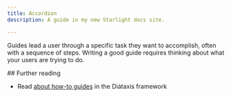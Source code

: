 ---
title: Accordion
description: A guide in my new Starlight docs site.

---

Guides lead a user through a specific task they want to accomplish, often with a sequence of steps.
Writing a good guide requires thinking about what your users are trying to do.

<Accordion client:load />
## Further reading

- Read [about how-to guides](https://diataxis.fr/how-to-guides/) in the Diátaxis framework
